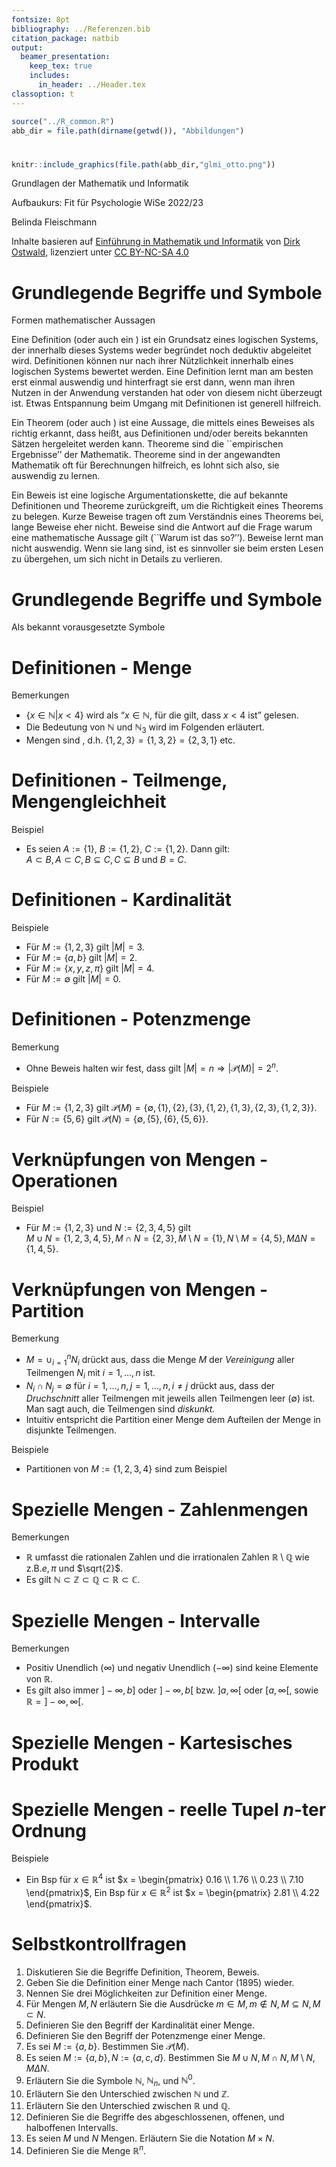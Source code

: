 ```yaml
---
fontsize: 8pt
bibliography: ../Referenzen.bib
citation_package: natbib
output:
  beamer_presentation:
    keep_tex: true
    includes:
      in_header: ../Header.tex
classoption: t    
---
```



```r
source("../R_common.R")
abb_dir = file.path(dirname(getwd()), "Abbildungen")
```

#  {.plain}
\center
```r
knitr::include_graphics(file.path(abb_dir,"glmi_otto.png"))
```

\vspace{2mm}

\huge
Grundlagen der Mathematik und Informatik
\vspace{6mm}

\Large
Aufbaukurs: Fit für Psychologie WiSe 2022/23

\vspace{18mm}
\normalsize
Belinda Fleischmann

\vspace{3mm}
\scriptsize
Inhalte basieren auf [Einführung in Mathematik und Informatik](https://www.ipsy.ovgu.de/Institut/Abteilungen+des+Institutes/Methodenlehre+I+_+Experimentelle+und+Neurowissenschaftliche+Psychologie/Lehre/Wintersemester+2022/Grundlagen+der+Mathematik+und+Informatik.html) von [Dirk Ostwald](https://www.ipsy.ovgu.de/Institut/Abteilungen+des+Institutes/Methodenlehre+I+_+Experimentelle+und+Neurowissenschaftliche+Psychologie/Team/Dirk+Ostwald.html), lizenziert unter [CC BY-NC-SA 4.0](https://creativecommons.org/licenses/by-sa/4.0/deed.de)





# Grundlegende Begriffe und Symbole

Formen mathematischer Aussagen

\small
\textbf{Definition.} Eine Definition (oder auch ein \textit{Axiom}) ist ein 
Grundsatz eines logischen Systems, der innerhalb dieses Systems weder begründet 
noch deduktiv abgeleitet wird. Definitionen können nur nach ihrer Nützlichkeit 
innerhalb eines logischen Systems bewertet werden. Eine Definition lernt man am 
besten erst einmal auswendig und hinterfragt sie erst dann, wenn man ihren Nutzen 
in der Anwendung verstanden hat oder von diesem nicht überzeugt ist. Etwas Entspannung
beim Umgang mit Definitionen ist generell hilfreich.
\vspace{3mm}

\textbf{Theorem.} Ein Theorem (oder auch \textit{Satz}) ist eine Aussage, die 
mittels eines Beweises als richtig erkannt, dass heißt, aus Definitionen und/oder
bereits bekannten Sätzen hergeleitet werden kann. Theoreme sind die ``empirischen Ergebnisse'' 
der Mathematik. Theoreme sind in der angewandten Mathematik oft für Berechnungen
hilfreich, es lohnt sich also, sie auswendig zu lernen.
\vspace{3mm}

\textbf{Beweis.} Ein Beweis ist eine logische Argumentationskette, die auf bekannte
Definitionen und Theoreme zurückgreift, um die Richtigkeit eines Theorems zu belegen. 
Kurze Beweise tragen oft zum Verständnis eines Theorems bei, lange Beweise eher nicht.
Beweise sind die Antwort auf die Frage warum eine mathematische Aussage gilt 
(``Warum ist das so?''). Beweise lernt man nicht auswendig. Wenn sie lang sind, 
ist es sinnvoller sie beim ersten Lesen zu übergehen, um sich nicht in Details zu 
verlieren. 


# Grundlegende Begriffe und Symbole

Als bekannt vorausgesetzte Symbole
\vspace{5mm}

\begin{table}
\centering
\renewcommand{\arraystretch}{1.5}
\begin{tabular}{ll|ll}
$A := B$ 
& A ist definiert als B 
& $A = B$ 
& A ist gleich B 
\\\hline 
$A \Leftrightarrow B$ 
& A ist äquivalent mit B 
& $A \Rightarrow B$ 
& Aus A folgt B  
\\\hline 
$a < b$
& a ist kleiner als b
& $a \le b$
& a ist kleiner oder gleich b
\\\hline 
$a > b$
& a ist größer als b
& $a \ge b$
& a ist größer oder gleich b
\\\hline
$n!$ 
& Fakultät von $n$
& $|a|$
& Betrag von $a$
\end{tabular} 
\end{table}



#  {.plain}

\vfill
\center
\huge
\textcolor{black}{(1) Mengen}






# Definitionen - Menge
\small

\begin{definition}[Mengen und Mengendefinition]
\justifying
Nach Cantor (1895) ist eine \textit{Menge} definiert als
``eine Zusammenfassung $M$ von bestimmten wohlunterschiedenen Objekten $m$
unsere Anschauung oder unseres Denken (welche die Elemente der Menge genannt werden)
zu einem Ganzen''. Wir schreiben
\begin{equation}
m \in M \mbox{ bzw. } m \notin M
\end{equation}
um auszudrücken, dass $m$ ein Element bzw. kein Element von $M$ ist. Zur 
Definition von Mengen gibt es mindestens folgende Möglichkeiten:
\begin{itemize}
\item[(1)] Auflisten der Elemente in geschweiften Klammern, z.B. $M := \{1,2,3\}$.
\item[(2)] Angabe der Eigenschaften der Elemente, z.B. $M := \{x \in \mathbb{N}|x < 4\}$.
\item[(3)] Gleichsetzen mit einer anderen eindeutig definierten Menge, z.B. $M := \mathbb{N}_3$.
\end{itemize}
\end{definition}

\footnotesize
Bemerkungen

* $\{x \in \mathbb{N}|x < 4\}$ wird als "$x \in \mathbb{N}$, für die gilt, dass $x < 4$ ist" gelesen.
* Die Bedeutung von $\mathbb{N}$ und $\mathbb{N}_3$ wird im Folgenden erläutert.
* Mengen sind \textit{ungeordnet}, d.h. $\{1,2,3\} = \{1,3,2\} = \{2,3,1\}$ etc.





# Definitionen - Teilmenge, Mengengleichheit
\small
\begin{definition}[Teilmengen und Mengengleichheit]
\begin{itemize}
\item Eine Menge $A$ heißt \textit{Teilmenge} einer Menge $B$, wenn für jedes
Element $a \in A$ gilt, dass auch $a\in B$. Ist $A$ eine Teilmenge von $B$ ist, so 
schreibt man
\begin{equation}
A \subseteq B
\end{equation}
und nennt $A$ \textit{Untermenge} von $B$ und $B$ \textit{Obermenge} von $A$.
\item Eine Menge $A$ heißt \textit{echte Teilmenge} einer Menge $B$, wenn für 
jedes Element $a \in A$ gilt, dass auch $a\in B$, es aber zumindest ein Element
$b \in B$ gibt, für das gilt $b \notin A$. Ist $A$ eine echte Teilmenge von $B$, 
so schreibt man
\begin{equation}
A \subset B.
\end{equation}
\item Zwei Mengen $A$ und $B$ heißen \textit{gleich}, wenn für jedes Element 
$a \in A$ gilt, dass auch $a \in B$, und wenn für jedes Element $b \in B$ gilt, 
dass auch $b \in A$. Sind die Mengen $A$ und $B$ gleich, so schreibt man
\begin{equation}
A = B.
\end{equation}
\end{itemize}
\end{definition}

\footnotesize
Beispiel

* Es seien $A := \{1\}$, $B := \{1,2\}$, $C := \{1,2\}$. Dann gilt:  
$A \subset B, A \subset C, B \subseteq C, C \subseteq B$ und $B = C$.





# Definitionen - Kardinalität
\small
\begin{definition}[Kardinalität, leere Menge]
\justifying
Die Anzahl der Elemente einer Menge $M$ heißt \textit{Kardinalität} und wird 
mit $|M|$ bezeichnet. Eine Menge mit Kardinalität 0 heißt \textit{leere Menge} 
und wird mit $\emptyset$ bezeichnet.
\end{definition}

\footnotesize
Beispiele

* Für $M := \{1,2,3\}$ gilt $|M| = 3$.
* Für $M := \{a,b\}$ gilt $|M| = 2$.
* Für $M := \{x,y,z,\pi\}$ gilt $|M| = 4$.
* Für $M := \emptyset$ gilt $|M| = 0$.





# Definitionen - Potenzmenge
\small
\begin{definition}[Potenzmenge]
\justifying
Die Menge aller Teilmengen einer Menge $M$ heißt \textit{Potenzmenge von $M$} 
und wird mit $\mathcal{P}(M)$ bezeichnet. Die leere Untermenge von $M$ und $M$ 
selbst sind immer Elemente von $\mathcal{P}(M)$.
\end{definition}

\footnotesize
Bemerkung

* Ohne Beweis halten wir fest, dass gilt $|M| = n \Rightarrow |\mathcal{P}(M)| = 2^n$.

Beispiele

* Für $M := \{1,2,3\}$ gilt $\mathcal{P}(M) = \{\emptyset, \{1\},\{2\},\{3\},\{1,2\},\{1,3\},\{2,3\},\{1,2,3\} \}$.
* Für $N := \{5,6\}$ gilt $\mathcal{P}(N) = \{\emptyset, \{5\},\{6\},\{5,6\} \}$.




# Verknüpfungen von Mengen - Operationen
\footnotesize
\begin{definition}[Mengenoperationen]
\setstretch{1}
$M$ und $N$ seien zwei Mengen.
\justifying
\begin{itemize}
\item Die \textit{Vereinigung von $M$ und $N$} ist definiert als die Menge
\begin{equation}
M \cup N := \{x | x \in M \mbox{ oder } x \in N\},
\end{equation}
wobei \textit{oder} im inklusiven Sinne als \textit{und/oder} zu verstehen ist.
\item Der \textit{Durchschnitt von $M$ und $N$} ist definiert als die Menge
\begin{equation}
M \cap N := \{x | x \in M \mbox{ und } x \in N\}.
\end{equation}
\item Die \textit{Differenz von $M$ und $N$} ist definiert als die Menge
\begin{equation}
M\setminus N := \{x | x \in M \mbox{ und } x \notin N\}.
\end{equation}
\item Die \textit{symmetrische Differenz von $M$ und $N$} ist definiert als die Menge
\begin{equation}
M \Delta N := \{x|x \in M \mbox{ oder } x \in N, \mbox{ aber } x \notin M \cap N\},
\end{equation}
wobei \textit{oder} hier also im exklusiven Sinne zu verstehen ist.
\end{itemize}
\end{definition}

\footnotesize
\setstretch{1.5}
Beispiel

* Für $M := \{1,2,3\}$ und $N := \{2,3,4,5\}$ gilt  
$M \cup N = \{1,2,3,4,5\}, M \cap N = \{2,3\}, M \setminus N = \{1\}, N \setminus M = \{4,5\}, M \Delta N = \{1,4,5\}.$




# Verknüpfungen von Mengen - Partition
\small
\begin{definition}[Partition]
$M$ sei eine Menge und $P := \{N_i\}$ sei eine Menge von Mengen $N_i$ mit $i = 1,...,n$,
so dass gilt
\begin{equation}
M = \cup_{i=1}^n N_i \mbox{ und } N_i \cap N_j = \emptyset \mbox{ für } i = 1,...,n, j = 1,..., n, i \neq j.
\end{equation}
Dann heißt $P$ eine \textit{Partition} (oder \textit{Zerlegung}) von $M$.
\end{definition}

\footnotesize
Bemerkung

* $M = \cup_{i=1}^n N_i$ drückt aus, dass die Menge $M$ der *Vereinigung* aller Teilmengen $N_i$ mit $i = 1,...,n$ ist.
* $N_i \cap N_j = \emptyset \mbox{ für } i = 1,...,n, j = 1,..., n, i \neq j$ drückt aus, dass der *Druchschnitt* aller Teilmengen mit jeweils allen Teilmengen leer ($\emptyset$) ist. Man sagt auch, die Teilmengen sind *diskunkt.* 
* Intuitiv entspricht die Partition einer Menge dem Aufteilen der Menge in disjunkte Teilmengen.

Beispiele

* Partitionen von $M := \{1,2,3,4\}$ sind zum Beispiel
\begin{equation}
P_1 := \{\{1\}, \{2,3,4\}\}, P_2 := \{\{1,2\}, \{3,4\}\}, P_3 := \{\{1\}, \{2\}, \{3,4\}\}. 
\end{equation}
 

# Spezielle Mengen - Zahlenmengen
\small
\begin{definition}[Zahlenmengen]
Es bezeichnen
\begin{itemize}
\item $\mathbb{N}\,\,\, := \{1,2,3,...\}$ die \textit{natürlichen Zahlen},
\item $\mathbb{N}_n     := \{1,2,3,...,n\}$ die \textit{natürlichen Zahlen der Ordnung $n$},
\item $\mathbb{N}^0     := \mathbb{N} \cup \{0\}$ die \textit{natürlichen Zahlen} und Null,
\item $\mathbb{Z}\,\,\, := \{...,-3,-2,-1,0,1,2,3,...\}$ die \textit{ganzen Zahlen},
\item $\mathbb{Q}\,\,\, := \{\frac{p}{q}|p,q \in \mathbb{Z}, q \neq 0\}$ die \textit{rationalen Zahlen},
\item $\mathbb{R}\,\,\,$ die \textit{reellen Zahlen}, und
\item $\mathbb{C}\,\,\, := \{a +ib|a,b\in \mathbb{R}, i := \sqrt{-1} \}$ die \textit{komplexen Zahlen}.
\end{itemize}
\end{definition}

\footnotesize
Bemerkungen

* $\mathbb{R}$ umfasst die rationalen Zahlen und die irrationalen Zahlen $\mathbb{R}\setminus \mathbb{Q}$ wie z.B.$e,\pi$ und $\sqrt{2}$.
* Es gilt $\mathbb{N} \subset \mathbb{Z} \subset \mathbb{Q} \subset \mathbb{R} \subset \mathbb{C}$.






# Spezielle Mengen - Intervalle
\small
\begin{definition}[Intervalle]
\justifying
Zusammenhängende Teilmengen der reellen Zahlen heißen \textit{Intervalle}. Für $a,b\in \mathbb{R}$ unterscheidet man
\begin{itemize}
\item das \textit{abgeschlossene Intervall}
\begin{equation}
[a,b] := \{x \in \mathbb{R}|a \le x \le b\},
\end{equation}
\item das \textit{offene Interval}
\begin{equation}
]a,b[ := \{x \in \mathbb{R}|a < x < b\},
\end{equation}
\item die \textit{halboffenen Intervalle}
\begin{equation}
]a,b] := \{x \in \mathbb{R}| a < x \le b\} \mbox{ und } [a,b[ := \{x \in \mathbb{R}| a \le x < b\}.
\end{equation}
\end{itemize}
\end{definition}

\footnotesize
Bemerkungen

* Positiv Unendlich ($\infty$) und negativ Unendlich ($-\infty$) sind keine Elemente von $\mathbb{R}$.
* Es gilt also immer $]-\infty,b]$ oder $]-\infty,b[$   bzw. $]a,\infty[$  oder $[a,\infty[$, sowie $\mathbb{R} = ]-\infty, \infty[$.





# Spezielle Mengen - Kartesisches Produkt
\footnotesize
\begin{definition}[Kartesische Produkte]
\justifying
$M$ und $N$ seien zwei Mengen. Dann ist das \textit{Kartesische Produkt der
Mengen $M$ und $N$} die Menge aller geordneten Tupel $(m,n)$ mit $m \in M$ und
$n \in N$, formal
\begin{equation}
M \times N := \{(m,n)|m\in M, n \in N \}.
\end{equation}

Das Kartesische Produkt einer Menge $M$ mit sich selbst wird bezeichnet mit
\begin{equation}
M^2 := M \times M.
\end{equation}

Seien weiterhin $M_1, ..., M_n$ Mengen. Dann ist das \textit{Kartesische
Produkt der Mengen $M_1,...,M_n$} die Menge aller geordneten $n$-Tupel
$(m_1,...,m_n)$ mit $m_i \in M_i$ für $i = 1,...,n$, formal
\begin{equation}
\prod_{i=1}^n M_i := M_1 \times \cdots \times M_n := \{(m_1,...,m_n)|m_i \in M_i \mbox{ für } i = 1,...,n\}.
\end{equation}

Das $n$-fache Kartesische Produkt einer Menge $M$ mit sich selbst wird bezeichnet mit
\begin{equation}
M^n := \prod_{i=1}^n M := \{(m_1,,...,m_n)|m_i \in M\}.
\end{equation}
\end{definition}





# Spezielle Mengen - reelle Tupel $n$-ter Ordnung
\small
\begin{definition}[Die Menge $\mathbb{R}^n$]
\justifying
Das $n$-fache Kartesische Produkt der reellen Zahlen mit sich selbst wird bezeichnet mit
\begin{equation}
\mathbb{R}^n := \prod_{i=1}^n \mathbb{R} := \{x := (x_1,,...,x_n)|x_i \in \mathbb{R}\}
\end{equation}
und \textit{``$\mathbb{R}$ hoch $n$''} gesprochen. Wir schreiben die Elemente von $\mathbb{R}^n$ typischerweise als Spalten
\begin{equation}
x :=
\begin{pmatrix}
x_1
\\
\vdots
\\
x_n
\end{pmatrix}
\end{equation}
und nennen sie \textit{$n$-dimensionale Vektoren}. Die Elemente von 
$\mathbb{R}^1 = \mathbb{R}$ nennt man \textit{Skalare}.
\end{definition}


\footnotesize
Beispiele

* Ein Bsp für $x \in \mathbb{R}^4$ ist  $x = \begin{pmatrix} 0.16 \\ 1.76 \\ 0.23 \\ 7.10 \end{pmatrix}$, Ein Bsp für $x \in \mathbb{R}^2$ ist  $x = \begin{pmatrix} 2.81 \\ 4.22 \end{pmatrix}$.






# Selbstkontrollfragen 
\small
\setstretch{1.8}

1. Diskutieren Sie die Begriffe Definition, Theorem, Beweis.
2. Geben Sie die Definition einer Menge nach Cantor (1895) wieder.
3. Nennen Sie drei Möglichkeiten zur Definition einer Menge.
4. Für Mengen $M,N$ erläutern Sie die Ausdrücke $m \in M, m \notin N, M \subseteq N, M \subset N$. 
5. Definieren Sie den Begriff der Kardinalität einer Menge.
6. Definieren Sie den Begriff der Potenzmenge einer Menge.
7. Es sei $M := \{a,b\}$. Bestimmen Sie $\mathcal{P}(M)$.
8. Es seien $M := \{a,b\}, N := \{a,c,d\}$. Bestimmen Sie $M \cup N, M \cap N, M\setminus N, M \Delta N$.
9. Erläutern Sie die Symbole $\mathbb{N}$, $\mathbb{N}_n$, und $\mathbb{N}^0$.
10. Erläutern Sie den Unterschied zwischen $\mathbb{N}$ und $\mathbb{Z}$.
11. Erläutern Sie den Unterschied zwischen $\mathbb{R}$ und $\mathbb{Q}$.
12. Definieren Sie die Begriffe des abgeschlossenen, offenen, und halboffenen Intervalls.
13. Es seien $M$ und $N$ Mengen. Erläutern Sie die Notation $M \times N$.
14. Definieren Sie die Menge $\mathbb{R}^n$.

